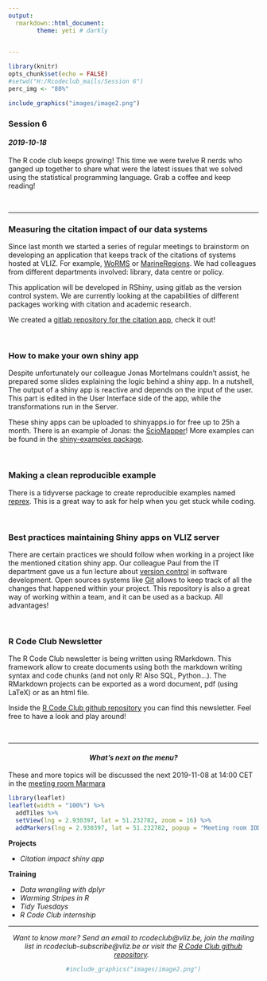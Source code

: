 ```yaml
---
output:
  rmarkdown::html_document:
        theme: yeti # darkly

    
---
```


```r
library(knitr)
opts_chunk$set(echo = FALSE)
#setwd("H:/Rcodeclub_mails/Session 6")
perc_img <- "80%"
```


```r
include_graphics("images/image2.png")
```

### **Session 6**

#### *2019-10-18*

The R code club keeps growing! This time we were twelve R nerds who ganged up together to share what were the latest issues that we solved using the statistical programming language. Grab a coffee and keep reading!

&nbsp;

***

### **Measuring the citation impact of our data systems**

Since last month we started a series of regular meetings to brainstorm on developing an application that keeps track of the citations of systems hosted at VLIZ. For example, [WoRMS](http://www.marinespecies.org/) or [MarineRegions](http://www.marineregions.org/). We had colleagues from different departments involved: library, data centre or policy.

This application will be developed in RShiny, using gitlab as the version control system. We are currently looking at the capabilities of different packages working with citation and academic research.

We created a [gitlab repository for the citation app](https://gitlab.vliz.be/datac/rshiny/citation-impact), check it out!

&nbsp;

### **How to make your own shiny app**

Despite unfortunately our colleague Jonas Mortelmans couldn't assist, he prepared some slides explaining the logic behind a shiny app. In a nutshell, The output of a shiny app is reactive and depends on the input of the user. This part is edited in the User Interface side of the app, while the transformations run in the Server.

These shiny apps can be uploaded to shinyapps.io for free up to 25h a month. There is an example of Jonas: the [ScioMapper](https://sciomyzidae.shinyapps.io/sciomapper/)! More examples can be found in the [shiny-examples package](https://github.com/rstudio/shiny-examples).


&nbsp;


### **Making a clean reproducible example**

There is a tidyverse package to create reproducible examples named [reprex](https://reprex.tidyverse.org/). This is a great way to ask for help when you get stuck while coding.

&nbsp;

### **Best practices maintaining Shiny apps on VLIZ server**

There are certain practices we should follow when working in a project like the mentioned citation shiny app. Our colleague Paul from the IT department gave us a fun lecture about [version control](https://en.wikipedia.org/wiki/Version_control) in software development. Open sources systems like [Git](https://git-scm.com/) allows to keep track of all the changes that happened within your project. This repository is also a great way of working within a team, and it can be used as a backup. All advantages!


&nbsp;

### **R Code Club Newsletter**

The R Code Club newsletter is being written using RMarkdown. This framework allow to create documents using both the markdown writing syntax and code chunks (and not only R! Also SQL, Python...). The RMarkdown projects can be exported as a word document, pdf (using LaTeX) or as an html file. 

Inside the [R Code Club github repository](https://github.com/vlizBE/R-Code-Club) you can find this newsletter. Feel free to have a look and play around!

&nbsp;

***
<center>
#### *What's next on the menu?*
</center>

These and more topics will be discussed the next 2019-11-08 at 14:00 CET in the [meeting room Marmara](https://goo.gl/maps/84nY6un5qGDyv3Mr9)

```r
library(leaflet)
leaflet(width = "100%") %>%
  addTiles %>%
  setView(lng = 2.930397, lat = 51.232782, zoom = 16) %>%
  addMarkers(lng = 2.930397, lat = 51.232782, popup = "Meeting room IODE TR1")
```

**Projects**
  
  * *Citation impact shiny app*
  
**Training**
  
  * *Data wrangling with dplyr*
  * *Warming Stripes in R*
  * *Tidy Tuesdays*
  * *R Code Club internship*

***

<center>
*Want to know more? Send an email to rcodeclub@vliz.be, join the mailing list in rcodeclub-subscribe@vliz.be or visit the [R Code Club github repository](https://github.com/vlizBE/R-Code-Club).*
&nbsp;

```r
#include_graphics("images/image2.png")
```
</center>
&nbsp;
&nbsp;
